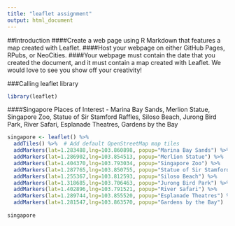---
title: "leaflet assignment"
output: html_document
---

##Introduction
####Create a web page using R Markdown that features a map created with Leaflet.
####Host your webpage on either GitHub Pages, RPubs, or NeoCities.
####Your webpage must contain the date that you created the document, and it must contain a map created with Leaflet. We would love to see you show off your creativity!

###Calling leaflet library
```{r echo=FALSE}
library(leaflet)
````
####Singapore Places of Interest - Marina Bay Sands, Merlion Statue, Singapore Zoo, Statue of Sir Stamford Raffles, Siloso Beach, Jurong Bird Park, River Safari, Esplanade Theatres, Gardens by the Bay

```{r echo=TRUE}
singapore <- leaflet() %>%
  addTiles() %>%  # Add default OpenStreetMap map tiles
  addMarkers(lat=1.283488,lng=103.860898, popup="Marina Bay Sands") %>%
  addMarkers(lat=1.286902,lng=103.854513, popup="Merlion Statue") %>%
  addMarkers(lat=1.404370,lng=103.793034, popup="Singapore Zoo") %>%
  addMarkers(lat=1.287765,lng=103.850755, popup="Statue of Sir Stamford RaffleS") %>%
  addMarkers(lat=1.255367,lng=103.812593, popup="Siloso Beach") %>% 
  addMarkers(lat=1.318685,lng=103.706463, popup="Jurong Bird Park") %>%
  addMarkers(lat=1.402896,lng=103.791521, popup="River Safari") %>%
  addMarkers(lat=1.289744,lng=103.855520, popup="Esplanade Theatres") %>%
  addMarkers(lat=1.281547,lng=103.863570, popup="Gardens by the Bay")
 
singapore

````